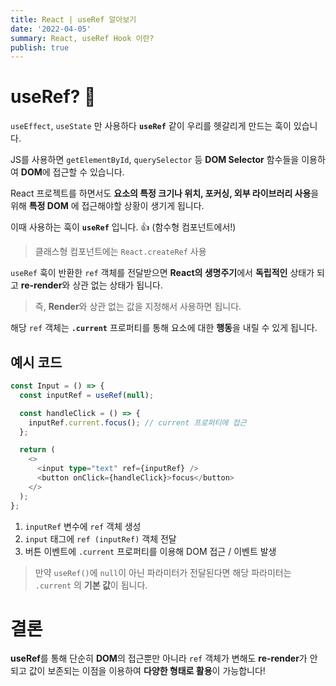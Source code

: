 ```yaml
---
title: React | useRef 알아보기
date: '2022-04-05'
summary: React, useRef Hook 이란?
publish: true
---
```


# useRef? 🤨

`useEffect`, `useState` 만 사용하다 **`useRef`** 같이
우리를 헷갈리게 만드는 훅이 있습니다.

JS를 사용하면 `getElementById`, `querySelector` 등
**DOM Selector** 함수들을 이용하여 **DOM**에 접근할 수 있습니다.

React 프로젝트를 하면서도 **요소의 특정 크기나 위치, 포커싱, 외부 라이브러리 사용**을 위해
**특정 DOM** 에 접근해야할 상황이 생기게 됩니다.

이때 사용하는 훅이 **`useRef`** 입니다. 👍 (함수형 컴포넌트에서!)

> 클래스형 컴포넌트에는 `React.createRef` 사용

`useRef` 훅이 반환한 `ref` 객체를 전달받으면
**React의 생명주기**에서 **독립적인** 상태가 되고
**re-render**와 상관 없는 상태가 됩니다.

> 즉, **Render**와 상관 없는 값을 지정해서 사용하면 됩니다.

해당 `ref` 객체는 **`.current`** 프로퍼티를 통해
요소에 대한 **행동**을 내릴 수 있게 됩니다.

## 예시 코드

```typescript
const Input = () => {
  const inputRef = useRef(null);

  const handleClick = () => {
    inputRef.current.focus(); // current 프로퍼티에 접근
  };

  return (
    <>
      <input type="text" ref={inputRef} />
      <button onClick={handleClick}>focus</button>
    </>
  );
};
```

1. `inputRef` 변수에 `ref` 객체 생성
2. `input` 태그에 `ref (inputRef)` 객체 전달
3. 버튼 이벤트에 `.current` 프로퍼티를 이용해 DOM 접근 / 이벤트 발생

> 만약 `useRef()`에 `null`이 아닌 파라미터가 전달된다면
> 해당 파라미터는 `.current` 의 **기본 값**이 됩니다.

# 결론

**useRef**를 통해 단순히 **DOM**의 접근뿐만 아니라
`ref` 객체가 변해도 **re-render**가 안되고 값이 보존되는
이점을 이용하여 **다양한 형태로 활용**이 가능합니다!
